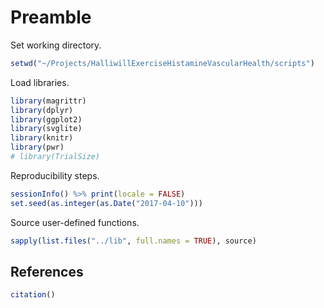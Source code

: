 # Preamble

Set working directory.

```r
setwd("~/Projects/HalliwillExerciseHistamineVascularHealth/scripts")
```

Load libraries.

```r
library(magrittr)
library(dplyr)
library(ggplot2)
library(svglite)
library(knitr)
library(pwr)
# library(TrialSize)
```

Reproducibility steps.

```r
sessionInfo() %>% print(locale = FALSE)
set.seed(as.integer(as.Date("2017-04-10")))
```

Source user-defined functions.

```r
sapply(list.files("../lib", full.names = TRUE), source)
```


## References

```r
citation()
```
